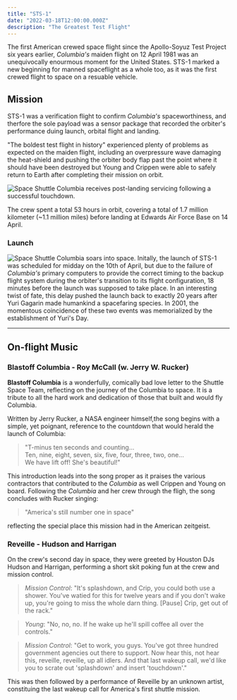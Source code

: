 ```yaml
---
title: "STS-1"
date: "2022-03-18T12:00:00.000Z"
description: "The Greatest Test Flight"
---
```

The first American crewed space flight since the Apollo-Soyuz Test Project six years earlier, *Columbia's* maiden flight on 12 April 1981 was an unequivocally enourmous moment for the United States. STS-1 marked a new beginning for manned spaceflight as a whole too, as it was the first crewed flight to space on a resuable vehicle.

## Mission
STS-1 was a verification flight to confirm *Columbia's* spaceworthiness, and therfore the sole payload was a sensor package that recorded the orbiter's performance duing launch, orbital flight and landing.

"The boldest test flight in history" experienced plenty of problems as expected on the maiden flight, including an overpressure wave damaging the heat-shield and pushing the orbiter body flap past the point where it should have been destroyed but Young and Crippen were able to safely return to Earth after completing their mission on orbit.

<Image
  src="https://shuttl-images.s3.eu-west-2.amazonaws.com/images/STS-1/STS-1_landing.jpeg"
  width={680}
  height={680}
  alt="Space Shuttle Columbia receives post-landing servicing following a successful touchdown."
/>

The crew spent a total 53 hours in orbit, covering a total of 1.7 million kilometer (~1.1 million miles) before landing at Edwards Air Force Base on 14 April.

### Launch
<Image
  src="https://shuttl-images.s3.eu-west-2.amazonaws.com/images/STS-1/STS-1_launch.jpeg"
  width={680}
  height={680}
  alt="Space Shuttle Columbia soars into space."
/>
Initally, the launch of STS-1 was scheduled for midday on the 10th of April, but due to the failure of *Columbia's* primary computers to provide the correct timing to the backup flight system during the orbiter's transition to its flight configuration, 18 minutes before the launch was supposed to take place.
In an interesting twist of fate, this delay pushed the launch back to exactly 20 years after Yuri Gagarin made humankind a spacefaring species. In 2001, the momentous coincidence of these two events was memorialized by the establishment of Yuri's Day.

---

## On-flight Music
### Blastoff Columbia - Roy McCall (w. Jerry W. Rucker)
**Blastoff Columbia** is a wonderfully, comically bad love letter to the Shuttle Space Team, reflecting on the journey of the Columbia to space. It is a tribute to all the hard work and dedication of those that built and would fly Columbia. 

Written by Jerry Rucker, a NASA engineer himself,the song begins with a simple, yet poignant, reference to the countdown that would herald the launch of Columbia:

> "T-minus ten seconds and counting... <br/>
> Ten, nine, eight, seven, six, five, four, three, two, one... <br/>
> We have lift off! She's beautiful!"

This introduction leads into the song proper as it praises the various contractors that contributed to the *Columbia* as well Crippen and Young on board. Following the *Columbia* and her crew through the fligh, the song concludes with Rucker singing:
> "America's still number one in space"

reflecting the special place this mission had in the American zeitgeist.

### Reveille - Hudson and Harrigan
On the crew's second day in space, they were greeted by Houston DJs Hudson and Harrigan, performing a short skit poking fun at the crew and mission control.
> *Mission Control*: "It's splashdown, and Crip, you could both use a shower. You've watied for this for twelve years and if you don't wake up, you're going to miss the whole darn thing. [Pause] Crip, get out of the rack."

> *Young*: "No, no, no. If he wake up he'll spill coffee all over the controls."

> *Mission Control*: "Get to work, you guys. You've got three hundred government agencies out there to support. Now hear this, not hear this, reveille, reveille, up all idlers. And that last wakeup call, we'd like you to scrate out 'splashdown' and insert 'touchdown'."

This was then followed by a performance of Reveille by an unknown artist, constituing the last wakeup call for America's first shuttle mission.
